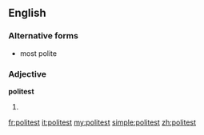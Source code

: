 ==English==

===Alternative forms===
* most polite

===Adjective===
'''politest'''

# {{superlative of|polite}}

[[fr:politest]]
[[it:politest]]
[[my:politest]]
[[simple:politest]]
[[zh:politest]]